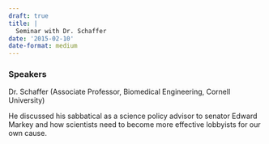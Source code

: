 ```yaml
---
draft: true 
title: |
  Seminar with Dr. Schaffer
date: '2015-02-10'
date-format: medium 
---
```



### Speakers  
Dr. Schaffer (Associate Professor, Biomedical Engineering, Cornell University)

He discussed his sabbatical as a science policy advisor to senator Edward Markey and how scientists need to become more effective lobbyists for our own cause.



